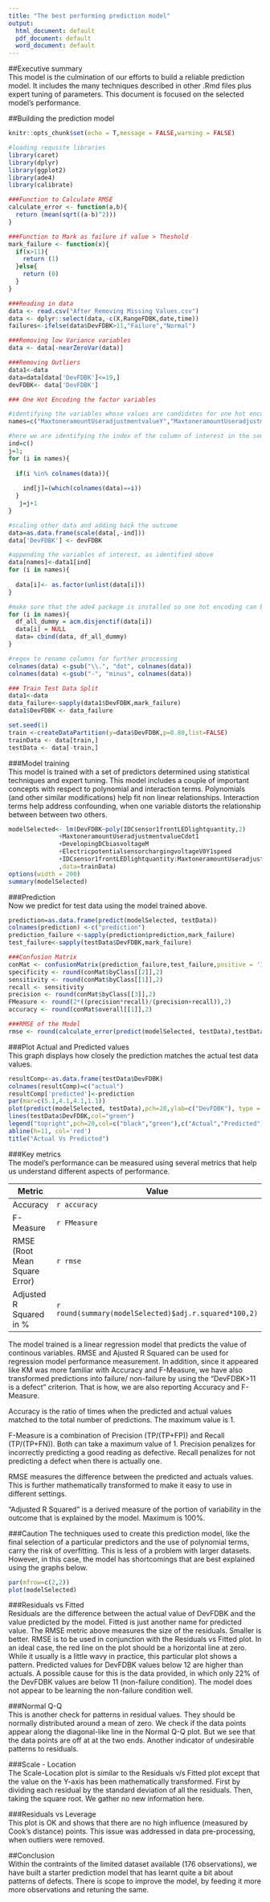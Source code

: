 ```yaml
---
title: "The best performing prediction model"
output:
  html_document: default
  pdf_document: default
  word_document: default
---
```


##Executive summary  
This model is the culmination of our efforts to build a reliable prediction model. It includes the many techniques described in other .Rmd files plus expert tuning of parameters. This document is focused on the selected model's performance.

##Building the prediction model
```r
knitr::opts_chunk$set(echo = T,message = FALSE,warning = FALSE)
```

```r
#loading requsite libraries
library(caret)
library(dplyr)
library(ggplot2)
library(ade4)
library(calibrate)
```


```r
###Function to Calculate RMSE
calculate_error <- function(a,b){
  return (mean(sqrt((a-b)^2)))
}

```


```r
###Function to Mark as failure if value > Theshold
mark_failure <- function(x){
  if(x>11){
    return (1)
  }else{
    return (0)
  }
}
```

 
```r
###Reading in data
data <- read.csv("After Removing Missing Values.csv")
data <- dplyr::select(data,-c(X,RangeFDBK,date,time))
failures<-ifelse(data$DevFDBK>11,"Failure","Normal")
```


```r
###Removing low Variance variables
data <- data[-nearZeroVar(data)]
```


```r
###Removing Outliers
data1<-data
data=data[data['DevFDBK']<=19,]
devFDBK<- data['DevFDBK']

```


```r
### One Hot Encoding the factor variables

#identifying the variables whose values are candidates for one hot encoding 
names=c("MaxtoneramountUseradjustmentvalueY","MaxtoneramountUseradjustmentvalueC","MaxtoneramountUseradjustmentvalueK")

#here we are identifying the index of the column of interest in the source data frame
ind=c()
j=1;
for (i in names){
  
  if(i %in% colnames(data)){
    
    ind[j]=(which(colnames(data)==i))
  }
   j=j+1
}

#scaling other data and adding back the outcome
data=as.data.frame(scale(data[,-ind]))
data['DevFDBK'] <- devFDBK

#appending the variables of interest, as identified above
data[names]<-data1[ind]
for (i in names){
  
  data[i]<- as.factor(unlist(data[i]))
}

#make sure that the ade4 package is installed so one hot encoding can be performed
for (i in names){
  df_all_dummy = acm.disjonctif(data[i])
  data[i] = NULL
  data= cbind(data, df_all_dummy)
}

#regex to rename columns for further processing
colnames(data) <-gsub("\\.", "dot", colnames(data))
colnames(data) <-gsub("-", "minus", colnames(data))

```



```r
### Train Test Data Split 
data1<-data
data_failure<-sapply(data1$DevFDBK,mark_failure)
data1$DevFDBK <- data_failure

set.seed(1)
train <-createDataPartition(y=data$DevFDBK,p=0.80,list=FALSE)
trainData <- data[train,]
testData <- data[-train,]
```

###Model training  
This model is trained with a set of predictors determined using statistical techniques and expert tuning. This model includes a couple of important concepts with respect to polynomial and interaction terms. Polynomials (and other similar modifications) help fit non linear relationships. Interaction terms help address confounding, when one variable distorts the relationship between between two others.  
```r

modelSelected<- lm(DevFDBK~poly(IDCsensor1frontLEDlightquantity,2)
              +MaxtoneramountUseradjustmentvalueCdot1
              +DevelopingDCbiasvoltageM
              +ElectricpotentialsensorchargingvoltageV0Y1speed
              +IDCsensor1frontLEDlightquantity:MaxtoneramountUseradjustmentvalueCdot1
              ,data=trainData)
options(width = 200)
summary(modelSelected)
```

###Prediction  
Now we predict for test data using the model trained above.
```r
prediction=as.data.frame(predict(modelSelected, testData))
colnames(prediction) <-c("prediction")
prediction_failure <-sapply(prediction$prediction,mark_failure)
test_failure<-sapply(testData$DevFDBK,mark_failure)
```


```r
###Confusion Matrix
conMat <- confusionMatrix(prediction_failure,test_failure,positive = '1')
specificity <- round(conMat$byClass[[2]],2)
sensitivity <- round(conMat$byClass[[1]],2)
recall <- sensitivity
precision <- round(conMat$byClass[[3]],2)
FMeasure <- round(2*((precision*recall)/(precision+recall)),2)
accuracy <- round(conMat$overall[[1]],2)
```


```r
###RMSE of the Model
rmse <- round(calculate_error(predict(modelSelected, testData),testData$DevFDBK),2)
```


###Plot Actual and Predicted values  
This graph displays how closely the prediction matches the actual test data values.
```r

resultComp<-as.data.frame(testData$DevFDBK)
colnames(resultComp)=c("actual")
resultComp['predicted']<-prediction
par(mar=c(5.1,4.1,4.1,1.1))
plot(predict(modelSelected, testData),pch=20,ylab=c("DevFDBK"), type = "l")
lines(testData$DevFDBK,col="green")
legend("topright",pch=20,col=c("black","green"),c("Actual","Predicted"), ncol = 1,cex = 0.5,pt.cex = 1.5)
abline(h=11, col='red')
title("Actual Vs Predicted")

```

###Key metrics  
The model's performance can be measured using several metrics that help us understand different aspects of performance.  
  
    

   
Metric                              | Value  
------------------------------------|------  
Accuracy                            | `r accuracy`  
F-Measure                           | `r FMeasure`  
RMSE (Root Mean Square Error)       | `r rmse`  
Adjusted R Squared in %             | `r round(summary(modelSelected)$adj.r.squared*100,2)`  

  
The model trained is a linear regression model that predicts the value of continous variables. RMSE and Ajusted R Squared can be used for regression model performance measurement. In addition, since it appeared like KM was more familiar with Accuracy and F-Measure, we have also transformed predictions into failure/ non-failure by using the "DevFDBK>11 is a defect" criterion. That is how, we are also reporting Accuracy and F-Measure.

Accuracy is the ratio of times when the predicted and actual values matched to the total number of predictions. The maximum value is 1.    
    
F-Measure is a combination of Precision (TP/(TP+FP)) and Recall (TP/(TP+FN)). Both can take a maximum value of 1. Precision penalizes for incorrectly predicting a good reading as defective. Recall penalizes for not predicting a defect when there is actually one.  

RMSE measures the difference between the predicted and actuals values. This is further mathematically transformed to make it easy to use in different settings.  
  
"Adjusted R Squared" is a derived measure of the portion of variability in the outcome that is explained by the model. Maximum is 100%.    
  

###Caution
The techniques used to create this prediction model, like the final selection of a particular predictors and the use of polynomial terms, carry the risk of overfitting. This is less of a problem with larger datasets. However, in this case, the model has shortcomings that are best explained using the graphs below.  
```r
par(mfrow=c(2,2))
plot(modelSelected)
```  
  
###Residuals vs Fitted   
Residuals are the difference between the actual value of DevFDBK and the value predicted by the model. Fitted is just another name for predicted value. The RMSE metric above measures the size of the residuals. Smaller is better. RMSE is to be used in conjunction with the Residuals vs Fitted plot. In an ideal case, the red line on the plot should be a horizontal line at zero. While it usually is a little wavy in practice, this particular plot shows a pattern. Predicted values for DevFDBK values below 12 are higher than actuals. A possible cause for this is the data provided, in which only 22% of the DevFDBK values are below 11 (non-failure condition). The model does not appear to be learning the non-failure condition well.  
  
###Normal Q-Q  
This is another check for patterns in residual values. They should be normally distributed around a mean of zero. We check if the data points appear along the diagonal-like line in the Normal Q-Q plot. But we see that the data points are off at at the two ends. Another indicator of undesirable patterns to residuals.       
  
###Scale - Location  
The Scale-Location plot is similar to the Residuals v/s Fitted plot except that the value on the Y-axis has been mathematically transformed. First by dividing each residual by the standard deviation of all the residuals. Then, taking the square root. We gather no new information here.    
  
###Residuals vs Leverage  
This plot is OK and shows that there are no high influence (measured by Cook's distance) points. This issue was addressed in data pre-processing, when outliers were removed.  

##Conclusion  
Within the contraints of the limited dataset available (176 observations), we have built a starter prediction model that has learnt quite a bit about patterns of defects. There is scope to improve the model, by feeding it more more observations and retuning the same.  

